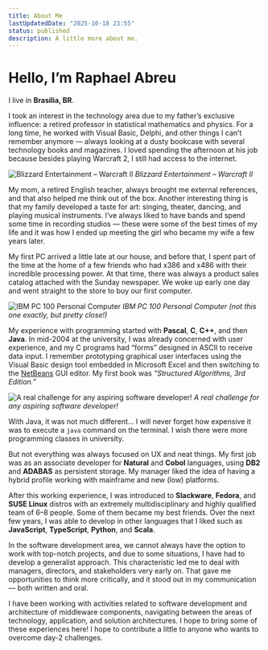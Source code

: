 ```yaml
---
title: About Me
lastUpdatedDate: "2025-10-18 23:55"
status: published
description: A little more about me.
---
```


# Hello, I’m **Raphael Abreu**

I live in **Brasilia, BR**.

I took an interest in the technology area due to my father’s exclusive influence: a retired professor in statistical mathematics and physics.
For a long time, he worked with Visual Basic, Delphi, and other things I can’t remember anymore — always looking at a dusty bookcase with several technology books and magazines.
I loved spending the afternoon at his job because besides playing Warcraft 2, I still had access to the internet.

<span className="my-6 block leading-none">
  <img
    src="https://coffeehack.io/wp-content/uploads/2021/01/a01-1.png"
    alt="Blizzard Entertainment – Warcraft II"
    style={{ width: "45%", height: "45%", display: "block", margin: 0, padding: 0 }}
    className="m-0 mx-auto block h-auto max-w-full rounded-lg border-2 border-[#CA9F55] p-0 shadow-lg"
  />
  <em className="m-0 block p-0 text-left text-sm leading-none text-muted-foreground" style={{ marginTop: "8px" }}>
    Blizzard Entertainment – Warcraft II
  </em>
</span>

My mom, a retired English teacher, always brought me external references, and that also helped me think out of the box.
Another interesting thing is that my family developed a taste for art: singing, theater, dancing, and playing musical instruments.
I’ve always liked to have bands and spend some time in recording studios — these were some of the best times of my life and it was how I ended up meeting the girl who became my wife a few years later.

My first PC arrived a little late at our house, and before that, I spent part of the time at the home of a few friends who had x386 and x486 with their incredible processing power.
At that time, there was always a product sales catalog attached with the Sunday newspaper.
We woke up early one day and went straight to the store to buy our first computer.

<span className="my-6 block leading-none">
  <img
    src="https://coffeehack.io/wp-content/uploads/2021/01/a02.jpg"
    alt="IBM PC 100 Personal Computer"
    style={{ width: "20%", height: "20%", display: "block", margin: 0, padding: 0 }}
    className="m-0 mx-auto block h-auto max-w-full rounded-lg border-2 border-[#CA9F55] p-0 shadow-lg"
  />
  <em className="m-0 block p-0 text-left text-sm leading-none text-muted-foreground" style={{ marginTop: "8px" }}>
    IBM PC 100 Personal Computer (not this one exactly, but pretty close!)
  </em>
</span>

My experience with programming started with **Pascal**, **C**, **C++**, and then **Java**.
In mid-2004 at the university, I was already concerned with user experience, and my C programs had “forms” designed in ASCII to receive data input.
I remember prototyping graphical user interfaces using the Visual Basic design tool embedded in Microsoft Excel and then switching to the [NetBeans](https://netbeans.org/) GUI editor.
My first book was _“Structured Algorithms, 3rd Edition.”_

<span className="my-6 block leading-none">
  <img
    src="https://coffeehack.io/wp-content/uploads/2021/01/a02-1.png"
    alt="A real challenge for any aspiring software developer!"
    style={{ width: "25%", height: "25%", display: "block", margin: 0, padding: 0 }}
    className="m-0 mx-auto block h-auto max-w-full rounded-lg border-2 border-[#CA9F55] p-0 shadow-lg"
  />
  <em className="m-0 block p-0 text-left text-sm leading-none text-muted-foreground" style={{ marginTop: "8px" }}>
    A real challenge for any aspiring software developer!
  </em>
</span>

With Java, it was not much different… I will never forget how expensive it was to execute a `java` command on the terminal.
I wish there were more programming classes in university.

But not everything was always focused on UX and neat things.
My first job was as an associate developer for **Natural** and **Cobol** languages, using **DB2** and **ADABAS** as persistent storage.
My manager liked the idea of having a hybrid profile working with mainframe and new (low) platforms.

After this working experience, I was introduced to **Slackware**, **Fedora**, and **SUSE Linux** distros with an extremely multidisciplinary and highly qualified team of 6–8 people.
Some of them became my best friends.
Over the next few years, I was able to develop in other languages that I liked such as **JavaScript**, **TypeScript**, **Python**, and **Scala**.

In the software development area, we cannot always have the option to work with top-notch projects, and due to some situations, I have had to develop a generalist approach.
This characteristic led me to deal with managers, directors, and stakeholders very early on.
That gave me opportunities to think more critically, and it stood out in my communication — both written and oral.

I have been working with activities related to software development and architecture of middleware components, navigating between the areas of technology, application, and solution architectures.
I hope to bring some of these experiences here!
I hope to contribute a little to anyone who wants to overcome day-2 challenges.
